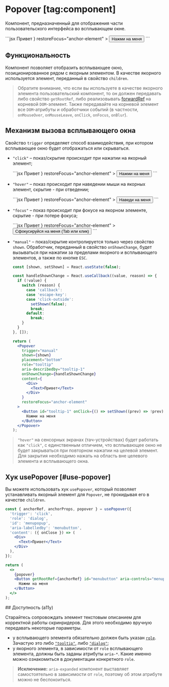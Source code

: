 <Overview>

# Popover [tag:component]

Компонент, предназначенный для отображения части пользовательского интерфейса во всплывающем окне.

</Overview>

<Playground>
  ```jsx
  <Popover
    placement="bottom"
    role="tooltip"
    aria-describedby="tooltip-1"
    content={
      <Div>
        <Text>Привет</Text>
      </Div>
    }
    restoreFocus="anchor-element"
  >
    <Button id="tooltip-1" mode="outline">
      Нажми на меня
    </Button>
  </Popover>
  ```
</Playground>

## Функциональность

Компонент позволяет отобразить всплывающее окно, позиционированное рядом с якорным элементом.
В качестве якорного используется элемент, переданный в свойство `children`.

> Обратите внимание, что если вы используете в качестве якорного элемента пользовательский компонент, то
> он должен передавать либо свойство `getRootRef`, либо реализовывать [forwardRef](https://react.dev/reference/react/forwardRef)
> на корневой `DOM`-элемент.
> Также передавайте на корневой элемент все `DOM`-атрибуты и обработчики событий
> (в частности, `onMouseOver`, `onMouseLeave`, `onClick`, `onFocus`, `onBlur`).

## Механизм вызова всплывающего окна

Свойство `trigger` определяет способ взаимодействия, при котором всплывающее окно будет отображаться или скрываться.

- `"click"` – показ/скрытие происходит при нажатии на якорный элемент;

  <Playground>
    ```jsx
    <Popover
      placement="bottom"
      role="tooltip"
      aria-describedby="tooltip-1"
      content={
        <Div>
          <Text>Привет</Text>
        </Div>
      }
      restoreFocus="anchor-element"
    >
      <Button id="tooltip-1" mode="outline">
        Нажми на меня
      </Button>
    </Popover>
    ```
  </Playground>

- `"hover"` – показ происходит при наведении мыши на якорных элемент, скрытие - при отведении;

  <Playground>
    ```jsx
    <Popover
      trigger="hover"
      placement="bottom"
      role="tooltip"
      aria-describedby="tooltip-1"
      content={
        <Div>
          <Text>Привет</Text>
        </Div>
      }
      restoreFocus="anchor-element"
    >
      <Button id="tooltip-1" mode="outline">
        Наведи на меня
      </Button>
    </Popover>
    ```
  </Playground>

- `"focus"` – показ происходит при фокусе на якорном элементе, скрытие - при потере фокуса;

  <Playground>
    ```jsx
    <Popover
      trigger="focus"
      placement="bottom"
      role="tooltip"
      aria-describedby="tooltip-1"
      content={
        <Div>
          <Text>Привет</Text>
        </Div>
      }
      restoreFocus="anchor-element"
    >
      <Button id="tooltip-1" mode="outline">
        Сфокусируйся на меня (Tab или клик)
      </Button>
    </Popover>
    ```
  </Playground>

- `"manual"` – показ/скрытие контролируется только через свойство `shown`.
  Обработчик, переданный в свойство `onShownChange`, будет вызываться при нажатии за пределами якорного и всплывающего элементов,
  а также по кнопке `ESC`.

  <Playground>

  ```jsx
  const [shown, setShown] = React.useState(false);

  const handleShownChange = React.useCallback((value, reason) => {
    if (!value) {
      switch (reason) {
        case 'callback':
        case 'escape-key':
        case 'click-outside':
          setShown(false);
          break;
        default:
          break;
      }
    }
  }, []);

  return (
    <Popover
      trigger="manual"
      shown={shown}
      placement="bottom"
      role="tooltip"
      aria-describedby="tooltip-1"
      onShownChange={handleShownChange}
      content={
        <Div>
          <Text>Привет</Text>
        </Div>
      }
      restoreFocus="anchor-element"
    >
      <Button id="tooltip-1" onClick={() => setShown((prev) => !prev)} mode="outline">
        Нажми на меня
      </Button>
    </Popover>
  );
  ```

  </Playground>

> `"hover"` на сенсорных экранах (тач-устройствах) будет работать как `"click"`, с единственным отличием, что всплывающее окно
> не будет закрываться при повторном нажатии на целевой элемент. Для закрытия необходимо нажать
> на область вне целевого элемента и всплывающего окна.

## Хук usePopover [#use-popover]

Вы можете использовать хук `usePopover`, который позволяет устанавливать якорный элемент для `Popover`,
не прокидывая его в качестве `children`.

<Playground>

```jsx
const { anchorRef, anchorProps, popover } = usePopover({
  'trigger': 'click',
  'role': 'dialog',
  'id': 'menupopup',
  'aria-labelledby': 'menubutton',
  'content': ({ onClose }) => (
    <Div>
      <Text>Привет</Text>
    </Div>
  ),
});

return (
  <>
    {popover}
    <Button getRootRef={anchorRef} id="menubutton" aria-controls="menupopup" {...anchorProps}>
      Нажми на меня
    </Button>
  </>
);
```

</Playground>
## Доступность (a11y)

Старайтесь сопровождать элемент текстовым описанием для корректной работы скринридеров. Для этого
необходимо вручную передавать некоторые параметры.

- у всплывающего элемента обязательно должен быть указан [`role`](https://developer.mozilla.org/en-US/docs/Web/Accessibility/ARIA/Roles).
  Зачастую это либо [`"tooltip"`](https://developer.mozilla.org/en-US/docs/Web/Accessibility/ARIA/Roles/tooltip_role), либо [`"dialog"`](https://developer.mozilla.org/en-US/docs/Web/Accessibility/ARIA/Roles/dialog_role);
- у якорного элемента, в зависимости от `role` всплывающего элемента, должны быть заданы атрибуты
  `aria-*`. Какие именно можно ознакомиться в документации конкретного `role`.

> **Исключение:** `aria-expanded` компонент выставляет самостоятельно в зависимости от `role`,
> поэтому об этом атрибуте можно не беспокоиться.

